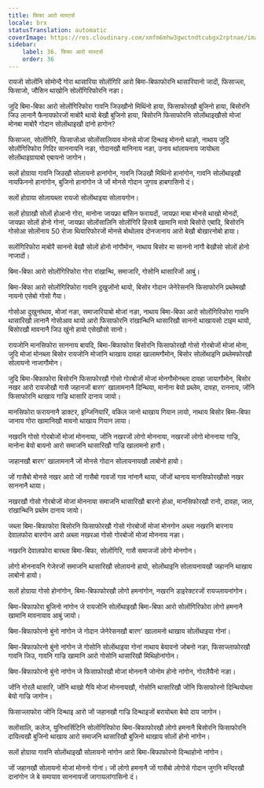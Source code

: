 ```yaml
---
title: फिफा आरो मास्टर्स
locale: brx
statusTranslation: automatic
coverImage: https://res.cloudinary.com/xmfm6mhw3gwctndtcubgx2rptnae/image/upload/v1740337243/small_cover_educacion_fundamental_a051170f1c.webp
sidebar:
    label: 36. फिफा आरो मास्टर्स
    order: 36
---
```

रायजो सोलोंनि सोमोन्दै गोरा थासारिया सोलोंगिरि आरो बिमा-बिफाफोरनि थासारियानो जादों, फिसाज्ला, फिसाजो, जौसिन थाखोनि सोलोंगिरिफोरनि नङा।

जुदि बिमा-बिफा आरो सोलोंगिरिफोरा गावनि जिउखौनो मिथिंनो हाया, फिसाफोरखौ बुजिनो हाया, बिसोरनि जिउ लानानै फैनायफोरजों माबोरै थायो बेखौ बुजिनो हाया, बिसोरनि फिसाफोरनि सोलोंथाइखौसो मोजां मोनबा माबोरै गोदान सोलोंथाइखौ दांनो हागोन?

फिसाज्ला, सोलोंगिरि, फिसाजोआ सोलोंसालियाव मोनसे मोजां दिन्थाइ मोननो थाङो, नाथाय जुदि सोलोंगिरिफोरा गिदिर साननायनि नङा, गोदानखौ मानिनाय नङा, उनाव थांलायनाय जायोब्ला सोलोंथाइग्रायाबो एबायनो जागोन।

सलों होग्राया गावनि जिउखौ सोलायनो हानांगोन, गावनि जिउखौ मिथिंनो हानांगोन, गावनि सोलोंथाइखौ नायफिननो हानांगोन, बुजिनो हानांगोन जे जों मोनसे गोदान जुगाव हाबगासिनो दं।

सलों होग्राया सोलायब्ला रायजो सोलोंथाइया सोलायगोन।

सलों होग्राखौ सोलों होआनो गोरा, मानोना जायफ्रा बांसिन फरायदों, जायफ्रा माबा मोनसे थाखो मोनदों, जायफ्रा सोलों होनो गोनां, जायफ्रा सोलोंसालिनि सोलोंगिरि हिसाबै खामानि मावो बिसोरो एबादि, बिसोरनि गोसोआ सोलोंनाय 50 रोजा थियारिफोरजों मोनसे बोथोलाव दोनजानाय आरो बेखौ बोखारनोबो हाया।

सलोंगिरिफोरा माबोरै साननो बेखौ सोलों होनो नांगौमोन, नाथाय बिसोर मा साननो नांगौ बेखौसो सोलों होनो नाजादों।

बिमा-बिफा आरो सोलोंगिरिफोरा गोरा रांखान्थि, समाजारि, गोसोनि थासारिजों आबुं।

बिमा-बिफा आरो सोलोंगिरिफोरा गावनि दुखुजोंनो थायो, बिसोर गोदान जेनेरेसननि फिसाफोरनि प्रब्लेमखौ नायनो एसेबो गोसो गैया।

गोसोआ दुखुनांथाव, मोजां नङा, समाजारियाबो मोजां नङा, नाथाय बिमा-बिफा आरो सोलोंगिरिफोरा गावनि थासारिखौ लानानै गोसोआव थायो आरो फिसाफोरनि रांखान्थिनि थासारिखौ साननो थाखायसो टाइम थायो, बिसोरखौ मावनानै जिउ खुंनो हायो एसेखौसो सानो।

रायजोनि मानसिफोरा साननाय बायदि, बिमा-बिफाफोरा बिसोरनि फिसाफोरखौ गोसो गोरबोजों मोजां मोना, जुदि मोजां मोनब्ला बिसोर रायजोनि मोजांनि थाखाय दावहा खालामगौमोन, बिसोर सोलोंथाइनि प्रब्लेमफोरखौ सोलायनो नाजागौमोन।

जुदि बिमा-बिफाफोरा बिसोरनि फिसाफोरखौ गोसो गोरबोजों मोजां मोनगौमोनब्ला दावहा जायागौमोन, बिसोर नखर आरो रायजोखौ गासै जहानजों बारग' खालामनानै दिन्थिया, मानोना बेयो प्रब्लेम, दावहा, राननाय, जोंनि फिसाफोरनि थाखाय गाज्रि थासारि दानाय जायो।

मानसिफोरा फरायनानै डाक्टर, इन्जिनियारिं, वकिल जानो थाखाय गियान लायो, नाथाय बिसोर बिमा-बिफा जानाय गोरा खामानिखौ मावनो थाखाय गियान लाया।

नखरनि गोसो गोरबोजों मोजां मोननाया, जोंनि नखरजों लोगो मोननाया, नखरजों लोगो मोननाया गाज्रि, मानोना बेयो बायनो आरो समाजनि थासारिखौ गाज्रि खालामनो हागौ।

जाहानखौ बारग' खालामनानै जों मोनसे गोदान सोलायनायखौ लाबोनो हायो।

जों गासैबो मोनसे नखर आरो जों गासैबो गावजों गाव नांनानै थाया, जोंजों थानाय मानसिफोरखौसो नखर साननानै थाया।

नखरखौ गोसो गोरबोजों मोजां मोननाया समाजनि थासारिखौ बारनो होआ, मानसिफोरखौ रानो, दावहा, जात, रांखान्थिनि प्रब्लेम दानाय जायो।

जब्ला बिमा-बिफाफोरा बिसोरनि फिसाफोरखौ गोसो गोरबोजों मोजां मोनगोन अब्ला नखरनि बारनाय देवालफोरा बारगोन आरो अब्ला नखरआ गोसो गोरबोजों मोजां मोननाय नङा।

नखरनि देवालफोरा बारब्ला बिमा-बिफा, सोलोंगिरि, गासै समाजजों लोगो मोनगोन।

लोगो मोननायनि गेजेरजों समाजनि थासारिखौ सोलायनो हायो, सोलोंथाइनि सोलायनायखौ जहाननि थाखाय लाबोनो हायो।

सलों होग्राया गोसो होनांगोन, बिमा-बिफाफोरखौ लोगो हमनांगोन, नखरनि डाइरेक्टरजों रायज्लायनांगोन।

बिमा-बिफाफोरा बुजिनो नांगोन जे रायजोनि सोलोंथाइखौ बिमा-बिफा आरो सोलोंगिरिफोरा लोगो हमनानै खामानि मावनायाव आबुं जायो।

बिमा-बिफाफोरनो बुंनो नांगोन जे गोदान जेनेरेसनखौ बारग' खालामनो थाखाय सोलोंथाइया गोनां।

बिमा-बिफाफोरनो बुंनो नांगोन जे गोसोनि सोलोंथाइया गोनां नाथाय बेयावनो जोबनो नङा, फिसाज्लाफोरखौ गावनि जिउ, गावनि गाज्रि खामानि आरो गोसोनि थासारिखौ मिथिहोनांगोन।

बिमा-बिफाफोरनो बुंनो नांगोन जे फिसाफोरखौ मोजां मोननानै जोनोम होनो नांगोन, गोरलैयैनो नङा।

जोंनि गोरलै थासारि, जोंनि थाखो गैयि मोजां मोननायखौ, गोसोनि थासारिखौ जोंनि फिसाफोरनो दिन्थियोब्ला बेयो गाज्रि जागोन।

फिसाज्लाफोरा जोंनि दिन्थाइ आरो जों जहानखौ गाज्रि दिन्थाइजों बरायोब्ला बेयो दाय जागोन।

सलोंसालि, कलेज, युनिभार्सिटिनि सोलोंगिरिफोरा बिमा-बिफाफोरखौ लोगो हमनानै बिसोरनि फिसाफोरनि दायित्वखौ बुजिनो थाखाय आरो समाजनि थासारिखौ बुजिनो थाखाय सोलों होनो नांगोन।

सलों होग्राया गावनि सोलोंथाइखौ सोलायनो नांगोन आरो बिमा-बिफाफोरनो दिन्थाहोनो नांगोन।

जों जहानखौ सोलायनो मोजां मोननो गोनां। जों लोगो हमनानै जों गासैबो लोगोसे गोदान जुगनि मन्दिरखौ दानांगोन जे बे समायाव साननायजों जागायलांगासिनो दं।
